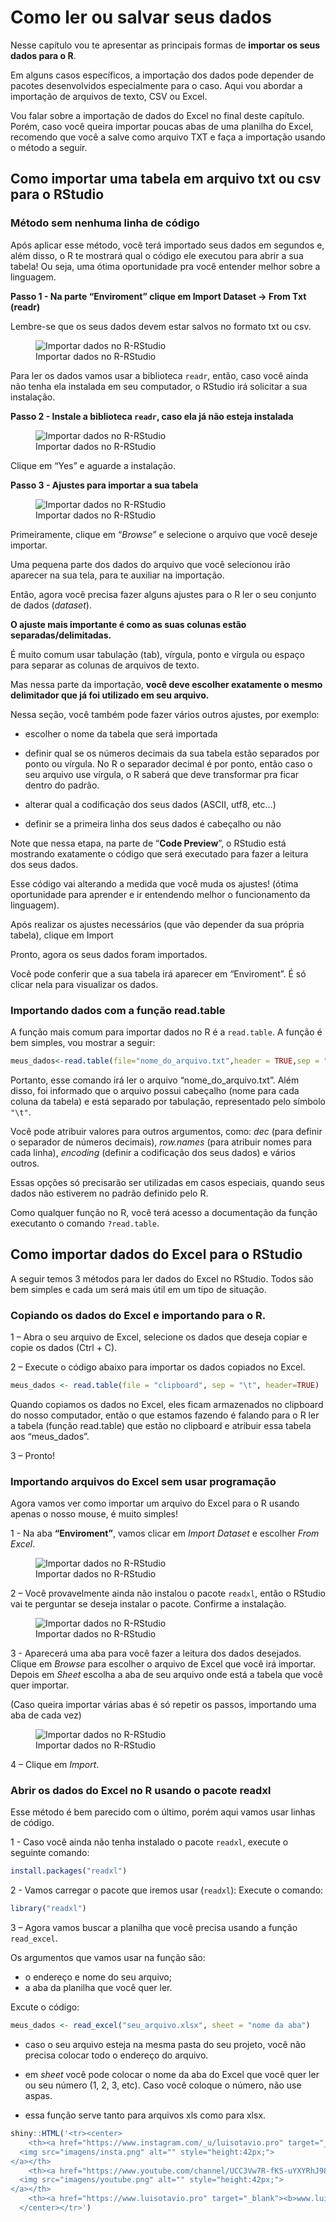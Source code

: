 # Como ler ou salvar seus dados

Nesse capítulo vou te apresentar as principais formas de **importar os seus dados para o R**.

Em alguns casos específicos, a importação dos dados pode depender de pacotes desenvolvidos especialmente para o caso. Aqui vou abordar a importação de arquivos de texto, CSV ou Excel.

Vou falar sobre a importação de dados do Excel no final deste capítulo. Porém, caso você queira importar poucas abas de uma planilha do Excel, recomendo que você a salve como arquivo TXT e faça a importação usando o método a seguir. 

## Como importar uma tabela em arquivo txt ou csv para o RStudio

### Método sem nenhuma linha de código

Após aplicar esse método, você terá importado seus dados em segundos e, além disso, o R te mostrará qual o código ele executou para abrir a sua tabela! Ou seja, uma ótima oportunidade pra você entender melhor sobre a linguagem.

**Passo 1 - Na parte “Enviroment” clique em Import Dataset -> From Txt (readr)**

Lembre-se que os seus dados devem estar salvos no formato txt ou csv.

![Importar dados no R-RStudio](imagens/5_importacao1.png)

Para ler os dados vamos usar a biblioteca ```readr```, então, caso você ainda não tenha ela instalada em seu computador, o RStudio irá solicitar a sua instalação.

**Passo 2 - Instale a biblioteca ```readr```, caso ela já não esteja instalada**

![Importar dados no R-RStudio](imagens/5_importacao2.png)

Clique em “Yes” e aguarde a instalação.

**Passo 3 - Ajustes para importar a sua tabela**

![Importar dados no R-RStudio](imagens/5_importacao3.png)

Primeiramente, clique em “*Browse*” e selecione o arquivo que você deseje importar.

Uma pequena parte dos dados do arquivo que você selecionou irão aparecer na sua tela, para te auxiliar na importação.

Então, agora você precisa fazer alguns ajustes para o R ler o seu conjunto de dados (*dataset*).

**O ajuste mais importante é como as suas colunas estão separadas/delimitadas.**

É muito comum usar tabulação (tab), vírgula, ponto e vírgula ou espaço para separar as colunas de arquivos de texto.

Mas nessa parte da importação, **você deve escolher exatamente o mesmo delimitador que já foi utilizado em seu arquivo.**

Nessa seção, você também pode fazer vários outros ajustes, por exemplo:

- escolher o nome da tabela que será importada

- definir qual se os números decimais da sua tabela estão separados por ponto ou vírgula. No R o separador decimal é por ponto, então caso o seu arquivo use vírgula, o R saberá que deve transformar pra ficar dentro do padrão.

- alterar qual a codificação dos seus dados (ASCII, utf8, etc…)

- definir se a primeira linha dos seus dados é cabeçalho ou não

Note que nessa etapa, na parte de “**Code Preview**”, o RStudio está mostrando exatamente o código que será executado para fazer a leitura dos seus dados.

Esse código vai alterando a medida que você muda os ajustes! (ótima oportunidade para aprender e ir entendendo melhor o funcionamento da linguagem).

Após realizar os ajustes necessários (que vão depender da sua própria tabela), clique em Import

Pronto, agora os seus dados foram importados.

Você pode conferir que a sua tabela irá aparecer em “Enviroment”. É só clicar nela para visualizar os dados.

### Importando dados com a função read.table

A função mais comum para importar dados no R é a ```read.table```. A função é bem simples, vou mostrar a seguir:

```r
meus_dados<-read.table(file="nome_do_arquivo.txt",header = TRUE,sep = "\t")
```

Portanto, esse comando irá ler o arquivo "nome_do_arquivo.txt". Além disso, foi informado que o arquivo possui cabeçalho (nome para cada coluna da tabela) e está separado por tabulação, representado pelo símbolo ```"\t"```.

Você pode atribuir valores para outros argumentos, como: *dec* (para definir o separador de números decimais), *row.names* (para atribuir nomes para cada linha), *encoding* (definir a codificação dos seus dados) e vários outros.

Essas opções só precisarão ser utilizadas em casos especiais, quando seus dados não estiverem no padrão definido pelo R.

Como qualquer função no R, você terá acesso a documentação da função executanto o comando ```?read.table```.

## Como importar dados do Excel para o RStudio

A seguir temos 3 métodos para ler dados do Excel no RStudio. Todos são bem simples e cada um será mais útil em um tipo de situação.

### Copiando os dados do Excel e importando para o R.

1 – Abra o seu arquivo de Excel, selecione os dados que deseja copiar e copie os dados (Ctrl + C).

2 – Execute o código abaixo para importar os dados copiados no Excel.

```r
meus_dados <- read.table(file = "clipboard", sep = "\t", header=TRUE)

```

Quando copiamos os dados no Excel, eles ficam armazenados no clipboard do nosso computador, então o que estamos fazendo é falando para o R ler a tabela (função read.table) que estão no clipboard e atribuir essa tabela aos “meus_dados”.

3 – Pronto!

### Importando arquivos do Excel sem usar programação

Agora vamos ver como importar um arquivo do Excel para o R usando apenas o nosso mouse, é muito simples!

1 - Na aba __“Enviroment”__, vamos clicar em *Import Dataset* e escolher *From Excel*.

![Importar dados no R-RStudio](imagens/5_excel1.png)

2 – Você provavelmente ainda não instalou o pacote ```readxl```, então o RStudio vai te perguntar se deseja instalar o pacote. Confirme a instalação.

![Importar dados no R-RStudio](imagens/5_excel2.png)

3 - Aparecerá uma aba para você fazer a leitura dos dados desejados. Clique em *Browse* para escolher o arquivo de Excel que você irá importar. Depois em *Sheet* escolha a aba de seu arquivo onde está a tabela que você quer importar.

(Caso queira importar várias abas é só repetir os passos, importando uma aba de cada vez)

![Importar dados no R-RStudio](imagens/5_excel3.png)

4 – Clique em *Import*.

### Abrir os dados do Excel no R usando o pacote readxl

Esse método é bem parecido com o último, porém aqui vamos usar linhas de código.

1 - Caso você ainda não tenha instalado o pacote ```readxl```, execute o seguinte comando:

```r
install.packages("readxl")
```

2 - Vamos carregar o pacote que iremos usar (```readxl```): Execute o comando:

```r
library("readxl")
```

3 – Agora vamos buscar a planilha que você precisa usando a função ```read_excel```.

Os argumentos que vamos usar na função são:

- o endereço e nome do seu arquivo;
- a aba da planilha que você quer ler.

Excute o código:

```r
meus_dados <- read_excel("seu_arquivo.xlsx", sheet = "nome da aba")
```

- caso o seu arquivo esteja na mesma pasta do seu projeto, você não precisa colocar todo o endereço do arquivo.

- em *sheet* você pode colocar o nome da aba do Excel que você quer ler ou seu número (1, 2, 3, etc). Caso você coloque o número, não use aspas.

- essa função serve tanto para arquivos xls como para xlsx.

```r
shiny::HTML('<tr><center>
    <th><a href="https://www.instagram.com/_u/luisotavio.pro" target="_blank">
  <img src="imagens/insta.png" alt="" style="height:42px;">
</a></th>
    <th><a href="https://www.youtube.com/channel/UCC3Vw7R-fKS-uYXYRhJ983A" target="_blank">
  <img src="imagens/youtube.png" alt="" style="height:42px;">
</a></th>
    <th><a href="https://www.luisotavio.pro" target="_blank"><b>www.luisotavio.pro</b></a></th>
  </center></tr>')
```